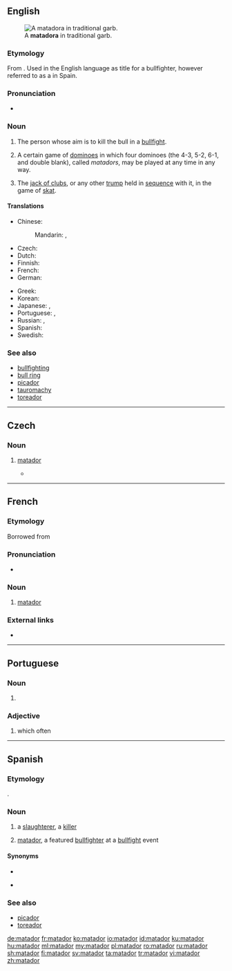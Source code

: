 ==English==
[[File:HildaTenorioOvacion.jpg|thumb|A '''matadora''' in traditional garb.]]

===Etymology===
From {{etyl|es|en}} {{term|matador||killer|lang=es}}. Used in the English language as title for a bullfighter, however referred to as a {{term|toreador|lang=es}} in Spain.

===Pronunciation===
* {{a|US}} {{IPA|/ˈmætədɔɹ/|lang=en}}

===Noun===
{{head|en|noun|plural|matadors|plural|matadores|feminine|matadora}}

# {{context|bullfighting|lang=en}} The person whose aim is to kill the bull in a [[bullfight]].
# {{cx|uncountable|lang=en}} A certain game of [[domino]]es in which four dominoes (the 4-3, 5-2, 6-1, and double blank), called ''matadors'', may be played at any time in any way.
# {{cx|card games|lang=en}} The [[jack of clubs]], or any other [[trump]] held in [[sequence]] with it, in the game of [[skat]].

====Translations====
{{trans-top|bullfighter}}
* Chinese:
*: Mandarin: {{t|cmn|鬥牛士|sc=Hani}}, {{t+|cmn|斗牛士|tr=dòuniúshì|sc=Hani}}
* Czech: {{t|cs|matador|m}}
* Dutch: {{t+|nl|stierenvechter}}
* Finnish: {{t+|fi|matadori}}
* French: {{t+|fr|matador|m}}
* German: {{t|de|Matador|m}}
{{trans-mid}}
* Greek: {{t+|el|ταυρομάχος}}
* Korean: {{t|ko|부우사|tr=buusa|sc=Hang}}
* Japanese: {{t|ja|マタドール|tr=matadōru|sc=Jpan}}, {{t|ja|闘牛士|tr=とうぎゅうし, tōgyūshi|sc=Jpan}}
* Portuguese: {{t+|pt|toureiro|m}}, {{t|pt|toureador|m}}
* Russian: {{t+|ru|матадо́р|m}}, {{t+|ru|тореадо́р|m}}
* Spanish: {{t|es|matador|m}}
* Swedish: {{t+|sv|matador|c}}
{{trans-bottom}}

===See also===
* [[bullfighting]]
* [[bull ring]]
* [[picador]]
* [[tauromachy]]
* [[toreador]]

----

==Czech==

===Noun===
{{cs-noun|g=m}}

# {{context|bullfighting|lang=cs}} [[#English|matador]] {{gloss|the person whose aim is to kill the bull in a bullfight}}
#* {{quote-book|passage=Bledý matador jde znovu s mečem a muletou zabíjet podle pravidel hry; avšak býk se zaberanil a stojí se vztyčenou hlavou, se šíjí zježenou banderillami a jakoby přehozenou pláštěm krve.|author=Karel Čapek|year=1930|title=Výlet do Španěl}}

----

==French==

===Etymology===
Borrowed from {{etyl|es|fr}}

===Pronunciation===
* {{IPA|/ma.ta.dɔʁ/|lang=fr}}

===Noun===
{{fr-noun|m}}

# {{context|bullfighting|lang=fr}} [[#English|matador]]

===External links===
* {{R:TLFi}}

----

==Portuguese==

===Noun===
{{pt-noun|m|f=matadora}}

# {{l|en|killer}} {{gloss|someone who kills}}

===Adjective===
{{pt-adj|matad|or}}

# which often {{l|en|kill|kills}}

----

==Spanish==

===Etymology===
{{suffix|matar|dor|lang=es}}.

===Noun===
{{es-noun|m|es|f=matadora}}

# a [[slaughterer]], a [[killer]]
# {{context|bullfighting|lang=es}} [[#English|matador]], a featured [[bullfighter]] at a [[bullfight]] event

====Synonyms====
* {{l|es|diestro}}
* {{sense|murderer}} {{l|es|asesino}}

===See also===
* [[picador]]
* [[toreador]]

[[de:matador]]
[[fr:matador]]
[[ko:matador]]
[[io:matador]]
[[id:matador]]
[[ku:matador]]
[[hu:matador]]
[[ml:matador]]
[[my:matador]]
[[pl:matador]]
[[ro:matador]]
[[ru:matador]]
[[sh:matador]]
[[fi:matador]]
[[sv:matador]]
[[ta:matador]]
[[tr:matador]]
[[vi:matador]]
[[zh:matador]]